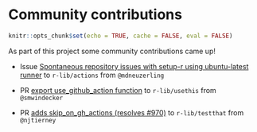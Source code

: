 # Community contributions {#contributions}


```r
knitr::opts_chunk$set(echo = TRUE, cache = FALSE, eval = FALSE)
```

As part of this project some community contributions came up!

* Issue [Spontaneous repository issues with setup-r using ubuntu-latest runner](https://github.com/r-lib/actions/issues/25) 
to `r-lib/actions` from `@mdneuzerling`

* PR [export use_github_action function](https://github.com/r-lib/usethis/pull/958) to `r-lib/usethis` from `@smwindecker`

* PR [adds skip_on_gh_actions (resolves #970)](https://github.com/r-lib/testthat/pull/975) to `r-lib/testthat` from `@njtierney`


